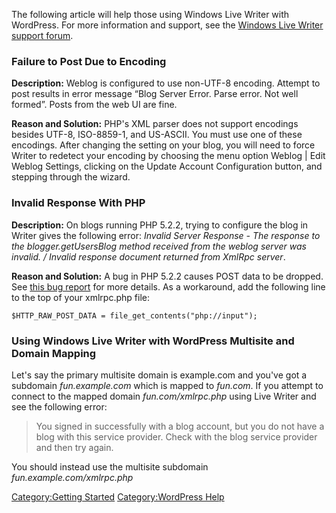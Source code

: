 {{Languages|
{{en|Windows_Live_Writer_Help}}
{{ja|Windows_Live_Writer_Help}}
}}

The following article will help those using Windows Live Writer with WordPress. For more information and support, see the [http://social.microsoft.com/Forums/en-US/writergeneral/threads/ Windows Live Writer support forum].

===Failure to Post Due to Encoding===

'''Description:''' Weblog is configured to use non-UTF-8 encoding. Attempt to post results in error message “Blog Server Error. Parse error. Not well formed”. Posts from the web UI are fine.

'''Reason and Solution:''' PHP's XML parser does not support encodings besides UTF-8, ISO-8859-1, and US-ASCII. You must use one of these encodings. After changing the setting on your blog, you will need to force Writer to redetect your encoding by choosing the menu option Weblog | Edit Weblog Settings, clicking on the Update Account Configuration button, and stepping through the wizard.

===Invalid Response With PHP===

'''Description:''' On blogs running PHP 5.2.2, trying to configure the blog in Writer gives the following error: ''Invalid Server Response - The response to the blogger.getUsersBlog method received from the weblog server was invalid. / Invalid response document returned from XmlRpc server''.

'''Reason and Solution:''' A bug in PHP 5.2.2 causes POST data to be dropped. See [http://bugs.php.net/bug.php?id=41293 this bug report] for more details. As a workaround, add the following line to the top of your xmlrpc.php file:
 $HTTP_RAW_POST_DATA = file_get_contents("php://input");

===Using Windows Live Writer with WordPress Multisite and Domain Mapping===

Let's say the primary multisite domain is example.com and you've got a subdomain <em>fun.example.com</em> which is mapped to <em>fun.com</em>. If you attempt to connect to the mapped domain <em>fun.com/xmlrpc.php</em> using Live Writer and see the following error:
<blockquote>You signed in successfully with a blog account, but you do not have a blog with this service provider. Check with the blog service provider and then try again.</blockquote>
You should instead use the multisite subdomain <em>fun.example.com/xmlrpc.php</em>

[[Category:Getting Started]]
[[Category:WordPress Help]]